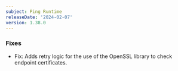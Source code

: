 ```yaml
---
subject: Ping Runtime
releaseDate: '2024-02-07'
version: 1.38.0
---
```


### Fixes
* Fix: Adds retry logic for the use of the OpenSSL library to check endpoint certificates.
